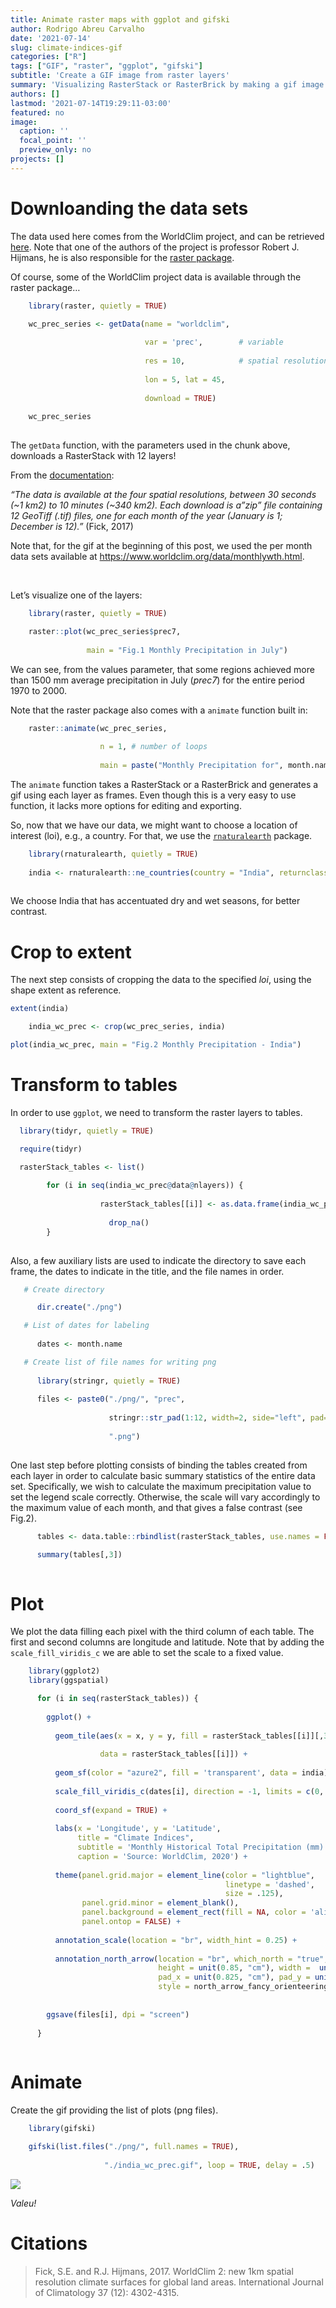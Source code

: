 ```yaml
---
title: Animate raster maps with ggplot and gifski
author: Rodrigo Abreu Carvalho
date: '2021-07-14'
slug: climate-indices-gif
categories: ["R"]
tags: ["GIF", "raster", "ggplot", "gifski"]
subtitle: 'Create a GIF image from raster layers'
summary: 'Visualizing RasterStack or RasterBrick by making a gif image of each layer. This post also shows how to plot raster layers using ggplot.'
authors: []
lastmod: '2021-07-14T19:29:11-03:00'
featured: no
image: 
  caption: ''
  focal_point: ''
  preview_only: no
projects: []
---
```


# Downloanding the data sets

The data used here comes from the WorldClim project, and can be retrieved [here](https://www.worldclim.org/data/monthlywth.html). Note that one of the authors of the project is professor Robert J. Hijmans, he is also responsible for the [raster package](https://cran.r-project.org/web/packages/raster/index.html).

Of course, some of the WorldClim project data is available through the raster package...

```r

    library(raster, quietly = TRUE)

    wc_prec_series <- getData(name = "worldclim", 
                              
                              var = 'prec',        # variable
                                          
                              res = 10,            # spatial resolution
                                          
                              lon = 5, lat = 45,
                                          
                              download = TRUE)
    
    wc_prec_series
    
```

The `getData` function, with the parameters used in the chunk above, downloads a RasterStack with 12 layers!

From the [documentation](https://www.worldclim.org/data/worldclim21.html):

*"The data is available at the four spatial resolutions, between 30 seconds (\~1 km2) to 10 minutes (\~340 km2). Each download is a "zip" file containing 12 GeoTiff (.tif) files, one for each month of the year (January is 1; December is 12)."* (Fick, 2017)

Note that, for the gif at the beginning of this post, we used the per month data sets available at <https://www.worldclim.org/data/monthlywth.html>. 

<br>

Let's visualize one of the layers:

```r

    library(raster, quietly = TRUE)

    raster::plot(wc_prec_series$prec7, 
                 
                 main = "Fig.1 Monthly Precipitation in July")

```

We can see, from the values parameter, that some regions achieved more than 1500 mm average precipitation in July (*prec7*) for the entire period 1970 to 2000.

Note that the raster package also comes with a `animate` function built in:

```r

    raster::animate(wc_prec_series, 
                    
                    n = 1, # number of loops
                    
                    main = paste("Monthly Precipitation for", month.name)) # title for each layer

```

The `animate` function takes a RasterStack or a RasterBrick and generates a gif using each layer as frames. Even though this is a very easy to use function, it lacks more options for editing and exporting.

So, now that we have our data, we might want to choose a location of interest (loi), e.g., a country. For that, we use the [`rnaturalearth`](https://www.rdocumentation.org/packages/rnaturalearth/versions/0.1.0) package.

```r
  
    library(rnaturalearth, quietly = TRUE)
  
    india <- rnaturalearth::ne_countries(country = "India", returnclass = "sf")
  
```

We choose India that has accentuated dry and wet seasons, for better contrast.

# Crop to extent

The next step consists of cropping the data to the specified *loi*, using the shape extent as reference.

```r
extent(india)

    india_wc_prec <- crop(wc_prec_series, india)
```


```r

plot(india_wc_prec, main = "Fig.2 Monthly Precipitation - India")

```

# Transform to tables

In order to use `ggplot`, we need to transform the raster layers to tables.

```r

  library(tidyr, quietly = TRUE)

```


```r

  require(tidyr)

  rasterStack_tables <- list()
                
        for (i in seq(india_wc_prec@data@nlayers)) {
                    
                    rasterStack_tables[[i]] <- as.data.frame(india_wc_prec[[i]], xy = TRUE) %>%
                      
                      drop_na()
        }  
      
```

Also, a few auxiliary lists are used to indicate the directory to save each frame, the dates to indicate in the title, and the file names in order.

```r

   # Create directory

      dir.create("./png") 

   # List of dates for labeling
      
      dates <- month.name

   # Create list of file names for writing png
      
      library(stringr, quietly = TRUE)
      
      files <- paste0("./png/", "prec", 
                      
                      stringr::str_pad(1:12, width=2, side="left", pad="0"), 
                      
                      ".png")
      
```

One last step before plotting consists of binding the tables created from each layer in order to calculate basic summary statistics of the entire data set. Specifically, we wish to calculate the maximum precipitation value to set the legend scale correctly. Otherwise, the scale will vary accordingly to the maximum value of each month, and that gives a false contrast (see Fig.2).

```r

      tables <- data.table::rbindlist(rasterStack_tables, use.names = FALSE)

      summary(tables[,3])
          
```

# Plot

We plot the data filling each pixel with the third column of each table. The first and second columns are longitude and latitude. Note that by adding the `scale_fill_viridis_c` we are able to set the scale to a fixed value.

```r

    library(ggplot2)
    library(ggspatial)

      for (i in seq(rasterStack_tables)) {
        
        ggplot() +
          
          geom_tile(aes(x = x, y = y, fill = rasterStack_tables[[i]][,3]), 
                    
                    data = rasterStack_tables[[i]]) +
          
          geom_sf(color = "azure2", fill = 'transparent', data = india) +
          
          scale_fill_viridis_c(dates[i], direction = -1, limits = c(0, 2088.00)) + # set scale
          
          coord_sf(expand = TRUE) +
          
          labs(x = 'Longitude', y = 'Latitude',
               title = "Climate Indices",
               subtitle = 'Monthly Historical Total Precipitation (mm)',
               caption = 'Source: WorldClim, 2020') +
          
          theme(panel.grid.major = element_line(color = "lightblue",
                                                linetype = 'dashed',
                                                size = .125),
                panel.grid.minor = element_blank(),
                panel.background = element_rect(fill = NA, color = 'aliceblue'),
                panel.ontop = FALSE) +
          
          annotation_scale(location = "br", width_hint = 0.25) +
          
          annotation_north_arrow(location = "br", which_north = "true",
                                 height = unit(0.85, "cm"), width =  unit(0.85, "cm"),
                                 pad_x = unit(0.825, "cm"), pad_y = unit(0.825, "cm"),
                                 style = north_arrow_fancy_orienteering)
        
        
        ggsave(files[i], dpi = "screen")
        
      }
    
```

# Animate

Create the gif providing the list of plots (png files).

```r
    
    library(gifski)

    gifski(list.files("./png/", full.names = TRUE), 
                     
                     "./india_wc_prec.gif", loop = TRUE, delay = .5)
```

![](india_wc_prec.gif)

*Valeu!*

# Citations

> Fick, S.E. and R.J. Hijmans, 2017. WorldClim 2: new 1km spatial resolution climate surfaces for global land areas. International Journal of Climatology 37 (12): 4302-4315.
